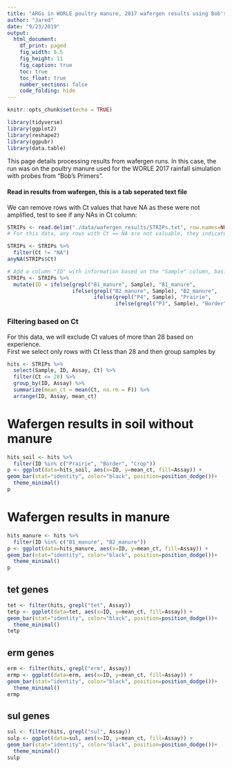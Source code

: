 ```yaml
---
title: "ARGs in WORLE poultry manure, 2017 wafergen results using Bob's prmers"
author: "Jared"
date: "9/23/2019"
output:
  html_document:
    df_print: paged
    fig_width: 8.5
    fig_height: 11
    fig_caption: true
    toc: true
    toc_float: true
    number_sections: false
    code_folding: hide
---
```


```r
knitr::opts_chunk$set(echo = TRUE)
```

```r
library(tidyverse)
library(ggplot2)
library(reshape2)
library(ggpubr)
library(data.table)
```
    
This page details processing results from wafergen runs. In this case, the run was on the poultry manure used for the 
WORLE 2017 rainfall simulation with probes from "Bob's Primers".  
   
#### Read in results from wafergen, this is a tab seperated text file  
We can remove rows with Ct values that have NA as these were not amplified, test to see if any NAs in Ct column:
```r
STRIPs <- read.delim("./data/wafergen_results/STRIPs.txt", row.names=NULL, comment.char="#")
# For this data, any rows with Ct == NA are not valuable, they indicated that a target sequence was not amplified in a sample so we can leave them out of this data

STRIPs <- STRIPs %>%
  filter(Ct != "NA")
anyNA(STRIPs$Ct)
```
```r
# Add a column "ID" with information based on the "Sample" column, basically making a group where reps are within a sample to calculate mean
STRIPs <- STRIPs %>%
  mutate(ID = ifelse(grepl("B1_manure", Sample), "B1_manure",
                     ifelse(grepl("B2_manure", Sample), "B2_manure",
                            ifelse(grepl("P4", Sample), "Prairie",
                                   ifelse(grepl("P3", Sample), "Border", "Crop")))))
```

### Filtering based on Ct    
For this data, we will exclude Ct values of more than 28 based on experience.        
First we select only rows with Ct less than 28 and then group samples by 
```r
hits <- STRIPs %>%
  select(Sample, ID, Assay, Ct) %>%
  filter(Ct <= 28) %>%
  group_by(ID, Assay) %>%
  summarize(mean_ct = mean(Ct, na.rm = F)) %>%
  arrange(ID, Assay, mean_ct)
```

# Wafergen results in soil without manure
```r
hits_soil <- hits %>%
  filter(ID %in% c("Prairie", "Border", "Crop"))
p <- ggplot(data=hits_soil, aes(x=ID, y=mean_ct, fill=Assay)) +
geom_bar(stat="identity", color="black", position=position_dodge())+
  theme_minimal()
p
```
  
# Wafergen results in manure
```r
hits_manure <- hits %>%
  filter(ID %in% c("B1_manure", "B2_manure"))
p <- ggplot(data=hits_manure, aes(x=ID, y=mean_ct, fill=Assay)) +
geom_bar(stat="identity", color="black", position=position_dodge())+
  theme_minimal()
p
```    
   
## tet genes
```r
tet <- filter(hits, grepl("tet", Assay)) 
tetp <- ggplot(data=tet, aes(x=ID, y=mean_ct, fill=Assay)) +
geom_bar(stat="identity", color="black", position=position_dodge())+
  theme_minimal()
tetp
```
    
## erm genes
```r
erm <- filter(hits, grepl("erm", Assay)) 
ermp <- ggplot(data=erm, aes(x=ID, y=mean_ct, fill=Assay)) +
geom_bar(stat="identity", color="black", position=position_dodge())+
  theme_minimal()
ermp
```

## sul genes
```r
sul <- filter(hits, grepl("sul", Assay)) 
sulp <- ggplot(data=sul, aes(x=ID, y=mean_ct, fill=Assay)) +
geom_bar(stat="identity", color="black", position=position_dodge())+
  theme_minimal()
sulp
```
